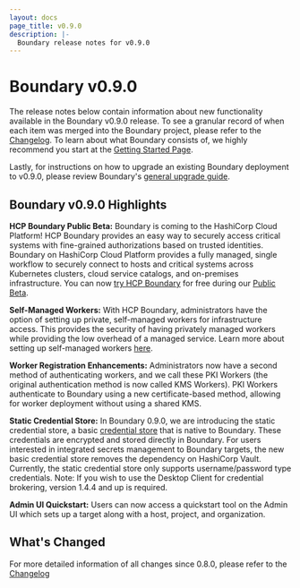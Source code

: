 ```yaml
---
layout: docs
page_title: v0.9.0
description: |-
  Boundary release notes for v0.9.0
---
```


# Boundary v0.9.0

The release notes below contain information about new functionality available in the Boundary v0.9.0 release.
To see a granular record of when each item was merged into the Boundary project, please refer to the [Changelog](https://github.com/hashicorp/boundary/blob/main/CHANGELOG.md).
To learn about what Boundary consists of, we highly recommend you start at the [Getting Started Page](/boundary/docs/getting-started).

Lastly, for instructions on how to upgrade an existing Boundary deployment to v0.9.0, please review Boundary's [general upgrade guide](/boundary/tutorials/oss-configuration/upgrade-version).

## Boundary v0.9.0 Highlights

**HCP Boundary Public Beta:** Boundary is coming to the HashiCorp Cloud Platform! HCP Boundary provides an easy way to securely access
critical systems with fine-grained authorizations based on trusted identities. Boundary on HashiCorp Cloud Platform provides a fully managed,
single workflow to securely connect to hosts and critical systems across Kubernetes clusters, cloud service catalogs, and on-premises infrastructure.
You can now [try HCP Boundary](/boundary/tutorials/hcp-getting-started) for free during our [Public Beta](https://cloud.hashicorp.com/products/boundary).

**Self-Managed Workers:** With HCP Boundary, administrators have the option of setting up private, self-managed workers for infrastructure access. This provides the
security of having privately managed workers while providing the low overhead of a managed service. Learn more about setting up self-managed workers
[here](/boundary/tutorials/hcp-administration/hcp-manage-workers).

**Worker Registration Enhancements:** Administrators now have a second method of authenticating workers, and we call these PKI Workers (the original
authentication method is now called KMS Workers). PKI Workers authenticate to Boundary using a new certificate-based method, allowing for worker deployment
without using a shared KMS.

**Static Credential Store:** In Boundary 0.9.0, we are introducing the static credential store, a basic
[credential store](/boundary/docs/concepts/domain-model/credential-stores) that is native to Boundary. These credentials
are encrypted and stored directly in Boundary. For users interested in integrated secrets management to Boundary targets, the new basic
credential store removes the dependency on HashiCorp Vault. Currently, the static credential store only supports username/password type credentials. Note: If you
wish to use the Desktop Client for credential brokering, version 1.4.4 and up is required.

**Admin UI Quickstart:** Users can now access a quickstart tool on the Admin UI which sets up a target along with a host, project, and organization.

## What's Changed

For more detailed information of all changes since 0.8.0, please refer to the [Changelog](https://github.com/hashicorp/boundary/blob/main/CHANGELOG.md)
